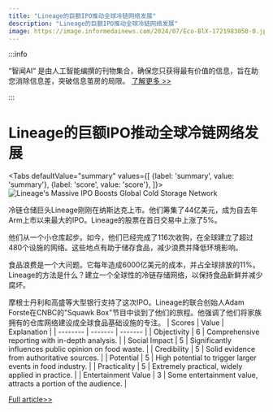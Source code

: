```yaml
---
title: "Lineage的巨额IPO推动全球冷链网络发展"
description: "Lineage的巨额IPO推动全球冷链网络发展"
image: https://image.informedainews.com/2024/07/Eco-BlX-1721983050-0.jpg
---
```



:::info

“智闻AI“ 是由人工智能编撰的刊物集合，确保您只获得最有价值的信息，旨在助您消除信息差，突破信息茧房的局限。  [了解更多 >>](/)

:::

# Lineage的巨额IPO推动全球冷链网络发展


<Tabs
	defaultValue="summary"
	values={[
	{label: 'summary', value: 'summary'},
	{label: 'score', value: 'score'},
]}>
<TabItem value="summary">
<img
  src="https://image.informedainews.com/2024/07/Eco-BlX-1721983050-0.jpg"
  alt="Lineage's Massive IPO Boosts Global Cold Storage Network"
/>



冷链仓储巨头Lineage刚刚在纳斯达克上市。他们筹集了44亿美元，成为自去年Arm上市以来最大的IPO。Lineage的股票在首日交易中上涨了5%。

他们从一个小仓库起步。如今，他们已经完成了116次收购，在全球建立了超过480个设施的网络。这些地点有助于储存食品，减少浪费并降低环境影响。

食品浪费是一个大问题。它每年造成6000亿美元的成本，并占全球排放的11%。Lineage的方法是什么？建立一个全球性的冷链存储网络，以保持食品新鲜并减少腐坏。

摩根士丹利和高盛等大型银行支持了这次IPO。Lineage的联合创始人Adam Forste在CNBC的"Squawk Box"节目中谈到了他们的旅程。他强调了他们将家族拥有的仓库网络建设成全球食品基础设施的专注。
</TabItem>
<TabItem value="score">
	| Scores     | Value   | Explanation |
	| -------- | ------- | ------- |
	| Objectivity  | 6    | Comprehensive reporting with in-depth analysis.    |
	| Social Impact | 5     | Significantly influences public opinion on food waste.    |
	| Credibility    | 5    | Solid evidence from authoritative sources.    |
	| Potential    | 5    | High potential to trigger larger events in food industry.    |
	| Practicality    | 5    | Extremely practical, widely applied in practice.    |
	| Entertainment Value    | 3    | Some entertainment value, attracts a portion of the audience.    |
</TabItem>
</Tabs>

[Full article>>](https://www.cnbc.com/2024/07/25/lineage-goes-public-largest-ipo-2024.html)
